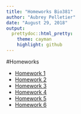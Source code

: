 ```yaml
---
title: "Homeworks Bio381"
author: "Aubrey Pelletier"
date: "August 29, 2018"
output:
  prettydoc::html_pretty:
    theme: cayman
    highlight: github
---
```


#Homeworks

* [Homework 1](Homework_1.html)
* [Homework 2](Homework_2.html)
* [Homework 3](Homework_3.pdf)
* [Homework 4](Homework_4.html)
* [Homework 5](Homework_5.html)
* [Homework 6](Homework_6.html)